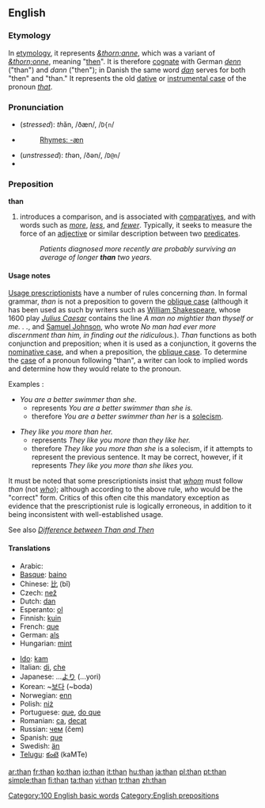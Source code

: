 {{see|thân}}
==English==

{{rank|has|could|our|64|than|some|other|very}}

===Etymology===
In [[etymology]], it represents {{OE.}} ''[[&thorn;anne]]'', which was a variant of ''[[&thorn;onne]]'', meaning "[[then]]". It is therefore [[cognate]] with German ''[[denn]]'' ("than") and ''dann'' ("then"); in Danish the same word ''[[dan]]'' serves for both "then" and "than." It represents the old [[dative case|dative]] or [[instrumental case]] of the pronoun ''[[that]]''.

===Pronunciation===
*(''stressed''): ''th''ăn, /ðæn/, /<tt>D{n</tt>/
*{{audio|en-us-than-stressed.ogg|Audio (US), stressed}}
*:[[Rhymes:English:-æn|Rhymes: -æn]]
*(''unstressed''): ''th''ən, /ðən/, /<tt>D@n</tt>/
*{{audio|en-us-than-unstressed.ogg|Audio (US), unstressed}}

===Preposition===
{{wikipedia}}
'''than'''

# introduces a comparison, and is associated with [[comparative]]s, and with words such as ''[[more]]'', ''[[less]]'', and ''[[fewer]]''. Typically, it seeks to measure the force of an [[adjective]] or similar description between two [[predicate]]s.
#: ''Patients diagnosed more recently are probably surviving an average of longer '''than''' two years.''

====Usage notes====
[[w:Prescription (linguistics)|Usage prescriptionists]] have a number of rules concerning ''than''. In formal grammar, ''than'' is not a preposition to govern the [[oblique case]] (although it has been used as such by writers such as [[w:William Shakespeare|William Shakespeare]], whose 1600 play ''[[w:Julius Caesar (play)|Julius Caesar]]'' contains the line ''A man no mightier than thyself or me. . .'', and [[w:Samuel Johnson|Samuel Johnson]], who wrote ''No man had ever more discernment than him, in finding out the ridiculous.'').  ''Than'' functions as both conjunction and preposition; when it is used as a conjunction, it governs the [[nominative case]], and when a preposition, the [[oblique case]].  To determine the [[case]] of a pronoun following "than", a writer can look to implied words and determine how they would relate to the pronoun.

Examples :

* ''You are a better swimmer than she.''
** represents ''You are a better swimmer than she is.''
**therefore ''You are a better swimmer than her'' is a [[solecism]].

* ''They like you more than her.''
** represents ''They like you more than they like her.''
**therefore ''They like you more than she'' is a solecism, if it attempts to represent the previous sentence.  It may be correct, however, if it represents ''They like you more than she likes you.''

It must be noted that some prescriptionists insist that ''[[whom]]'' must follow ''than'' (not ''[[who]]''); although according to the above rule, ''who'' would be the "correct" form. Critics of this often cite this mandatory exception as evidence that the prescriptionist rule is logically erroneous, in addition to it being inconsistent with well-established usage.

See also ''[http://diffen.com/index.php?title=Than_vs_Then Difference between Than and Then]''

====Translations====
{{top}}
*Arabic: {{ARchar|[[من]]}} {{unicode|(min)}}
*[[Basque]]: [[baino]]
*Chinese: [[比]] (bǐ)
*Czech: [[než]]
*Dutch: [[dan]]
*Esperanto: [[ol]]
*Finnish: [[kuin]]
*French: [[que]]
*German: [[als]]
*Hungarian: [[mint#Hungarian|mint]]
{{mid}}
*[[Ido]]: [[kam]]
*Italian: [[di]], [[che]]
*Japanese: ...[[より]] (...yori)
*Korean: ~[[보다]] (~boda)
*Norwegian: [[enn]]
*Polish: [[niż]]
*Portuguese: [[que]], [[do que]]
*Romanian: [[ca]],  [[decat]]
*Russian: [[чем]] (čem)
*Spanish: [[que]]
*Swedish: [[än]]
*[[Telugu]]: [[కంటె]] (kaMTe)
{{bottom}}

[[Category:100 English basic words]]
[[Category:English prepositions]]

[[ar:than]]
[[fr:than]]
[[ko:than]]
[[io:than]]
[[it:than]]
[[hu:than]]
[[ja:than]]
[[pl:than]]
[[pt:than]]
[[simple:than]]
[[fi:than]]
[[ta:than]]
[[vi:than]]
[[tr:than]]
[[zh:than]]